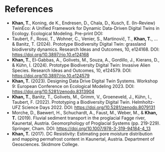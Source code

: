 # References

- **Khan, T.**, Koning, de K., Endresen, D., Chala, D., Kusch, E. (In-Review) TwinEco: A Unified Framework for Dynamic Data-Driven Digital Twins in Ecology. Ecological Modeling. Pre-print DOI: 
- Taubert, F., Rossi, T., Wohner, C., Venier, S., Martinovič, T., **Khan, T.**, ... & Banitz, T. (2024). Prototype Biodiversity Digital Twin: grassland biodiversity dynamics. Research Ideas and Outcomes, 10, e124168. DOI: [https://doi.org/10.3897/rio.10.e124168](https://doi.org/10.3897/rio.10.e124168)
- **Khan, T.**, El-Gabbas, A., Golivets, M., Souza, A., Gordillo, J., Kierans, D., & Kühn, I. (2024). Prototype Biodiversity Digital Twin: Invasive Alien Species. Research Ideas and Outcomes, 10, e124579. DOI: [https://doi.org/10.3897/rio.10.e124579](https://doi.org/10.3897/rio.10.e124579)
- **Khan, T.** (2023). Designing Data Drive Digital Twin Systems. Workshop 9: European Conference on Ecological Modeling 2023. DOI: [https://doi.org/10.5281/zenodo.8313904](https://doi.org/10.5281/zenodo.8313904)
- **Khan, T.**, Banitz, T., Golivets, M., Grimm, V., Groeneveld, J., Kühn, I., Taubert, F. (2022). Prototyping a Biodiversity Digital Twin. Helmholtz-UFZ Science Days 2022. DOI: [https://doi.org/10.5281/zenodo.8079131](https://doi.org/10.5281/zenodo.8079131)
- Morche, D., Baewert, H., Schuchardt, A., Faust, M., Weber, M., & **Khan, T.** (2019). Fluvial sediment transport in the proglacial Fagge river, Kaunertal, Austria. Geomorphology of Proglacial Systems (pp. 219-229). Springer, Cham. DOI: [https://doi.org/10.1007/978-3-319-94184-4_13](https://doi.org/10.1007/978-3-319-94184-4_13)
- **Khan, T.** (2017). DC Resistivity: Estimating pore moisture distribution and mapping permafrost content in Kaunertal, Austria. Department of Geosciences. Skidmore College.